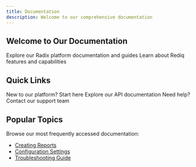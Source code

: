 ```yaml
---
title: Documentation
description: Welcome to our comprehensive documentation
---
```


## Welcome to Our Documentation

<CardGroup cols={2}>
  <Card title="Radix Documentation" icon="chart-line" href="/radix">
    Explore our Radix platform documentation and guides
  </Card>
  <Card title="Rediq Documentation" icon="database" href="/rediq">
    Learn about Rediq features and capabilities
  </Card>
</CardGroup>

## Quick Links

<CardGroup cols={3}>
  <Card title="Getting Started" icon="rocket" href="/getting-started">
    New to our platform? Start here
  </Card>
  <Card title="API Reference" icon="code" href="/api-reference">
    Explore our API documentation
  </Card>
  <Card title="Support" icon="life-ring" href="mailto:support@example.com">
    Need help? Contact our support team
  </Card>
</CardGroup>

## Popular Topics

Browse our most frequently accessed documentation:

- [Creating Reports](/radix/reports/create-portfolio-report)
- [Configuration Settings](/radix/settings/general-settings)
- [Troubleshooting Guide](/troubleshooting/common-issues)
